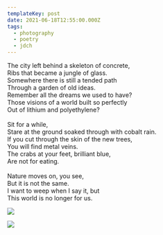 ```yaml
---
templateKey: post
date: 2021-06-18T12:55:00.000Z
tags:
  - photography
  - poetry
  - jdch
---
```

The city left behind a skeleton of concrete,<br/>
Ribs that became a jungle of glass.<br/>
Somewhere there is still a tended path<br/>
Through a garden of old ideas.<br/>
Remember all the dreams we used to have?<br/>
Those visions of a world built so perfectly<br/>
Out of lithium and polyethylene?<br/><br/>
Sit for a while,<br/>
Stare at the ground soaked through with cobalt rain.<br/>
If you cut through the skin of the new trees,<br/>
You will find metal veins.<br/>
The crabs at your feet, brilliant blue,<br/>
Are not for eating.<br/><br/>
Nature moves on, you see,<br/>
But it is not the same.<br/>
I want to weep when I say it, but<br/>
This world is no longer for us.

![](../../assets/photos/20210618-IMG_4285.jpg)

![](../../assets/photos/20210618-IMG_4292.jpg)